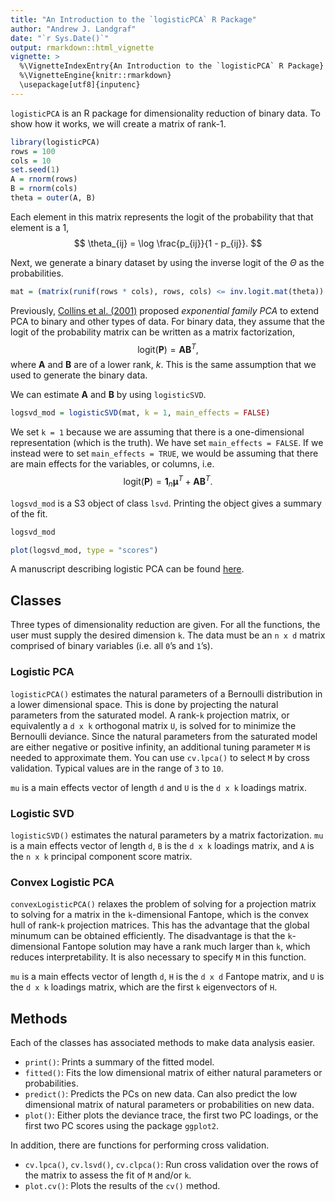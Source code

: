 ```yaml
---
title: "An Introduction to the `logisticPCA` R Package"
author: "Andrew J. Landgraf"
date: "`r Sys.Date()`"
output: rmarkdown::html_vignette
vignette: >
  %\VignetteIndexEntry{An Introduction to the `logisticPCA` R Package}
  %\VignetteEngine{knitr::rmarkdown}
  \usepackage[utf8]{inputenc}
---
```


`logisticPCA` is an R package for dimensionality reduction of binary data. To show how it works, we will create a matrix of rank-1.

```r
library(logisticPCA)
rows = 100
cols = 10
set.seed(1)
A = rnorm(rows)
B = rnorm(cols)
theta = outer(A, B)
```

Each element in this matrix represents the logit of the probability that that element is a 1, 
$$
\theta_{ij} = \log \frac{p_{ij}}{1 - p_{ij}}.
$$

Next, we generate a binary dataset by using the inverse logit of the $\Theta$ as the probabilities.
```r
mat = (matrix(runif(rows * cols), rows, cols) <= inv.logit.mat(theta)) * 1.0
```

Previously, [Collins et al. (2001)](http://papers.nips.cc/paper/2078-a-generalization-of-principal-components-analysis-to-the-exponential-family.pdf) proposed *exponential family PCA* to extend PCA to binary and other types of data. For binary data, they assume that the logit of the probability matrix can be written as a matrix factorization, 
$$ \mbox{logit}(\mathbf{P}) = \mathbf{A} \mathbf{B}^T, $$
where $\mathbf{A}$ and $\mathbf{B}$ are of a lower rank, $k$. This is the same assumption that we used to generate the binary data. 

We can estimate $\mathbf{A}$ and $\mathbf{B}$ by using `logisticSVD`.
```r
logsvd_mod = logisticSVD(mat, k = 1, main_effects = FALSE)
```

We set `k = 1` because we are assuming that there is a one-dimensional representation (which is the truth). We have set `main_effects = FALSE`. If we instead were to set `main_effects = TRUE`, we would be assuming that there are main effects for the variables, or columns, i.e.
$$ \mbox{logit}(\mathbf{P}) = \mathbf{1}_n \boldsymbol{\mu}^T + \mathbf{A} \mathbf{B}^T. $$

`logsvd_mod` is a S3 object of class `lsvd`. Printing the object gives a summary of the fit.

```r
logsvd_mod
```

```r
plot(logsvd_mod, type = "scores")
```



A manuscript describing logistic PCA can be found [here](http://www.stat.osu.edu/~yklee/mss/tr890.pdf).

## Classes
Three types of dimensionality reduction are given. For all the functions, the user must supply the desired dimension `k`. The data must be an `n x d` matrix comprised of binary variables (i.e. all `0`'s and `1`'s).

### Logistic PCA
`logisticPCA()` estimates the natural parameters of a Bernoulli distribution in a lower dimensional space. This is done by projecting the natural parameters from the saturated model. A rank-`k` projection matrix, or equivalently a `d x k` orthogonal matrix `U`, is solved for to minimize the Bernoulli deviance. Since the natural parameters from the saturated model are either negative or positive infinity, an additional tuning parameter `M` is needed to approximate them. You can use `cv.lpca()` to select `M` by cross validation. Typical values are in the range of `3` to `10`. 

`mu` is a main effects vector of length `d` and `U` is the `d x k` loadings matrix.

### Logistic SVD
`logisticSVD()` estimates the natural parameters by a matrix factorization. `mu` is a main effects vector of length `d`, `B` is the `d x k` loadings matrix, and `A` is the `n x k` principal component score matrix.

### Convex Logistic PCA
`convexLogisticPCA()` relaxes the problem of solving for a projection matrix to solving for a matrix in the `k`-dimensional Fantope, which is the convex hull of rank-`k` projection matrices. This has the advantage that the global minumum can be obtained efficiently. The disadvantage is that the `k`-dimensional Fantope solution may have a rank much larger than `k`, which reduces interpretability. It is also necessary to specify `M` in this function.

`mu` is a main effects vector of length `d`, `H` is the `d x d` Fantope matrix, and `U` is the `d x k` loadings matrix, which are the first `k` eigenvectors of `H`.

## Methods
Each of the classes has associated methods to make data analysis easier.

* `print()`: Prints a summary of the fitted model.
* `fitted()`: Fits the low dimensional matrix of either natural parameters or probabilities.
* `predict()`: Predicts the PCs on new data. Can also predict the low dimensional matrix of natural parameters or probabilities on new data.
* `plot()`: Either plots the deviance trace, the first two PC loadings, or the first two PC scores using the package `ggplot2`.

In addition, there are functions for performing cross validation.

* `cv.lpca()`, `cv.lsvd()`, `cv.clpca()`: Run cross validation over the rows of the matrix to assess the fit of `M` and/or `k`.
* `plot.cv()`: Plots the results of the `cv()` method.

